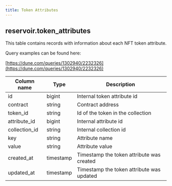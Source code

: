 ```yaml
---
title: Token Attributes
---
```


## **reservoir.token\_attributes**

This table contains records with information about each NFT token attribute.

Query examples can be found here:

[https://dune.com/queries/1302940/2232326](https://dune.com/queries/1302940/2232326)

| **Column name** | **Type**  | **Description**                           |
|-----------------|-----------|-------------------------------------------|
| id              | bigint    | Internal token attribute id               |
| contract        | string    | Contract address                          |
| token\_id       | string    | Id of the token in the collection         |
| attribute\_id   | bigint    | Internal attribute id                     |
| collection\_id  | string    | Internal collection id                    |
| key             | string    | Attribute name                            |
| value           | string    | Attribute value                           |
| created\_at     | timestamp | Timestamp the token attribute was created |
| updated\_at     | timestamp | Timestamp the token attribute was updated |
